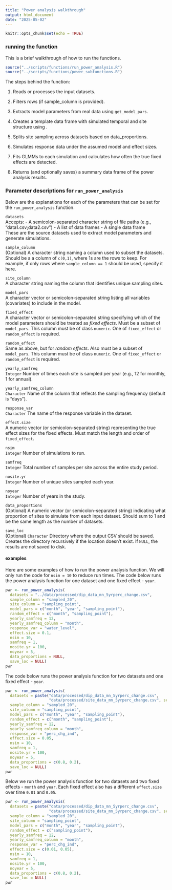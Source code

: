 ```yaml
---
title: "Power analysis walkthrough"
output: html_document
date: "2025-05-02"
---
```


```r
knitr::opts_chunk$set(echo = TRUE)
```


### running the function

This is a brief walkthrough of how to run the functions.

```r

source("../scripts/functions/run_power_analysis.R")
source("../scripts/functions/power_subfunctions.R")

```

The steps behind the function:

1. Reads or processes the input datasets.

2. Filters rows (if sample_column is provided).

3. Extracts model parameters from real data using `get_model_pars`.

4. Creates a template data frame with simulated temporal and site structure using .

5. Splits site sampling across datasets based on data_proportions.

6. Simulates response data under the assumed model and effect sizes.

7. Fits GLMMs to each simulation and calculates how often the true fixed effects are detected.

8. Returns (and optionally saves) a summary data frame of the power analysis results.


### Parameter descriptions for `run_power_analysis`

Below are the explanations for each of the parameters that can be set for the `run_power_analysis` function.

`datasets`  
Accepts:
- A semicolon-separated character string of file paths (e.g., "data1.csv;data2.csv")
- A list of data frames
- A single data frame  
These are the source datasets used to extract model parameters and generate simulations.

`sample_column`  
(Optional) A character string naming a column used to subset the datasets. Should be a a column of `c(0,1)`, where 1s are the rows to keep. For example, if only rows where `sample_column == 1` should be used, specify it here.

`site_column`  
A character string naming the column that identifies unique sampling sites.

`model_pars`  
A character vector or semicolon-separated string listing all variables (covariates) to include in the model.

`fixed_effect`  
A character vector or semicolon-separated string specifying which of the model parameters should be treated as *fixed effects*. Must be a subset of `model_pars`. This column must be of class `numeric`. One of `fixed_effect` or `random_effect` is required.

`random_effect`  
Same as above, but for *random effects*. Also must be a subset of `model_pars`. This column must be of class `numeric`. One of `fixed_effect` or `random_effect` is required.

`yearly_samfreq`  
`Integer` Number of times each site is sampled per year (e.g., 12 for monthly, 1 for annual).

`yearly_samfreq_column`  
`Character` Name of the column that reflects the sampling frequency (default is "days").

`response_var`  
`Character` The name of the response variable in the dataset.

`effect.size`  
A numeric vector (or semicolon-separated string) representing the true effect sizes for the fixed effects. Must match the length and order of `fixed_effect`.

`nsim`  
`Integer` Number of simulations to run.

`samfreq`  
`Integer` Total number of samples per site across the entire study period.

`nosite.yr`  
`Integer` Number of unique sites sampled each year.

`noyear`  
`Integer` Number of years in the study.

`data_proportions`  
(Optional) A numeric vector (or semicolon-separated string) indicating what proportion of sites to simulate from each input dataset. Should sum to 1 and be the same length as the number of datasets.

`save_loc`  
(Optional) `Character` Directory where the output CSV should be saved. Creates the directory recursively if the location doesn't exist. If `NULL`, the results are not saved to disk.


#### examples

Here are some examples of how to run the power analysis function. We will only run the code for `nsim = 10` to reduce run times. The code below runs the power analysis function for one dataset and one fixed effect - `year`.

```r

pwr <- run_power_analysis(
  datasets = "../data/processed/dip_data_mn_5yrperc_change.csv", 
  sample_column = "sampled_20",
  site_column = "sampling_point",
  model_pars = c("month", "year", "sampling_point"), 
  random_effect = c("month", "sampling_point"), 
  yearly_samfreq = 12,
  yearly_samfreq_column = "month",
  response_var = "water_level",
  effect.size = 0.1,
  nsim = 10,
  samfreq = 1,
  nosite.yr = 100,
  noyear = 5,
  data_proportions = NULL,
  save_loc = NULL)
pwr


```

The code below runs the power analysis function for two datasets and one fixed effect - `year`.

```r

pwr <- run_power_analysis(
  datasets = paste("data/processed/dip_data_mn_5yrperc_change.csv", 
                   "data/processed/site_data_mn_5yrperc_change.csv", sep = ";"), 
  sample_column = "sampled_20",
  site_column = "sampling_point",
  model_pars = c("month", "year", "sampling_point"), 
  random_effect = c("month", "sampling_point"), 
  yearly_samfreq = 12,
  yearly_samfreq_column = "month",
  response_var = "perc_chg_ind",
  effect.size = 0.05,
  nsim = 10,
  samfreq = 1,
  nosite.yr = 100, 
  noyear = 5,
  data_proportions = c(0.8, 0.2), 
  save_loc = NULL)
pwr

```

Below we run the power analysis function for two datasets and two fixed effects - `month` and `year`. Each fixed effect also has a different `effect.size` over time `0.01` and `0.05`.

```r

pwr <- run_power_analysis(
  datasets = paste("data/processed/dip_data_mn_5yrperc_change.csv", 
                   "data/processed/site_data_mn_5yrperc_change.csv", sep = ";"), 
  sample_column = "sampled_20",
  site_column = "sampling_point",
  model_pars = c("month", "year", "sampling_point"), 
  random_effect = c("sampling_point"), 
  yearly_samfreq = 12,
  yearly_samfreq_column = "month",
  response_var = "perc_chg_ind",
  effect.size = c(0.01, 0.05),
  nsim = 10,
  samfreq = 1,
  nosite.yr = 100, 
  noyear = 5,
  data_proportions = c(0.8, 0.2), 
  save_loc = NULL)
pwr

```


